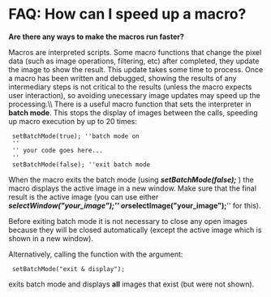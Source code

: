 = FAQ: How can I speed up a macro? =

'''Are there any ways to make the macros run faster?'''

Macros are interpreted scripts. Some macro functions that change the pixel data (such as image operations, filtering, etc) after completed, they update the image to show the result. This update takes some time to process.
Once a macro has been written and debugged, showing the results of any intermediary steps is not critical to the results (unless the macro expects user interaction), so avoiding unecessary image updates may speed up the processing.\\
There is a useful macro function that sets the interpreter in '''batch mode'''. This stops the display of images between the calls, speeding up macro execution by up to 20 times:

  setBatchMode(true); ''batch mode on
  ''
  '' your code goes here...
  '' 
  setBatchMode(false); ''exit batch mode

When the macro exits the batch mode (using '''''setBatchMode(false);''''' ) the macro displays the active image in a new window. Make sure that the final result is the active image (you can use either '''''selectWindow("your_image");''''' or '''''selectImage("your_image");''''' for this).

Before exiting batch mode it is not necessary to close any open images because they will be closed automatically (except the active image which is shown in a new window).

Alternatively, calling the function with the argument:

  setBatchMode("exit &amp; display");

exits batch mode and displays '''all''' images that exist (but were not shown).
